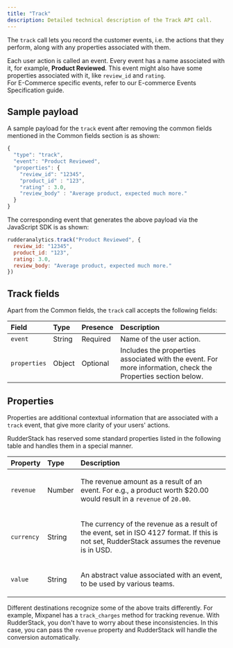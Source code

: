 ```yaml
---
title: "Track"
description: Detailed technical description of the Track API call.
---
```


The `track` call lets you record the customer events, i.e. the actions that they perform, along with any properties associated with them.

<div class="infoBlock">
Each user action is called an event. Every event has a name associated with it, for example, <strong>Product Reviewed</strong>. This event might also have some properties associated with it, like <code class="inline-code">review_id</code> and <code class="inline-code">rating</code>.
</div>

<div class="successBlock">
For E-Commerce specific events, refer to our <Link to="/event-spec/ecommerce-events-spec/">E-commerce Events Specification</Link> guide.
</div>

## Sample payload

A sample payload for the `track` event after removing the common fields mentioned in the <Link to="/event-spec/standard-events/common-fields/">Common fields</Link> section is as shown:

```javascript
{
  "type": "track",
  "event": "Product Reviewed",
  "properties": {
    "review_id": "12345",
    "product_id" : "123",
    "rating" : 3.0,
    "review_body" : "Average product, expected much more."
  }
}
```

The corresponding event that generates the above payload via the <Link to="/sources/event-streams/sdks/rudderstack-javascript-sdk/">JavaScript SDK</Link> is as shown:

```javascript
rudderanalytics.track("Product Reviewed", {
  review_id: "12345",
  product_id: "123",
  rating: 3.0,
  review_body: "Average product, expected much more."
})
```

## Track fields

Apart from the <Link to="/event-spec/standard-events/common-fields/">Common fields</Link>, the `track` call accepts the following fields:

| **Field**    | **Type** | **Presence** | **Description**                                                                                                  |
| :----------- | :------- | :----------- | :--------------------------------------------------------------------------------------------------------------- |
| `event`      | String   | Required     | Name of the user action.                                                                                         |
| `properties` | Object   | Optional     | Includes the properties associated with the event. For more information, check the <Link to="#properties">Properties</Link> section below. |

## Properties

Properties are additional contextual information that are associated with a `track` event, that give more clarity of your users' actions.

RudderStack has reserved some standard properties listed in the following table and handles them in a special manner.

<table>
  <thead>
    <tr>
      <th style="text-align:left">
        <b>Property</b>
      </th>
      <th style="text-align:left">
        <b>Type</b>
      </th>
      <th style="text-align:left">
        <b>Description</b>
      </th>
    </tr>
  </thead>
  <tbody>
    <tr>
      <td style="text-align:left">
        <code class="inline-code">revenue</code>
      </td>
      <td style="text-align:left">Number</td>
      <td style="text-align:left">
        <p>The revenue amount as a result of an event. For e.g., a product worth $20.00 would result in a <code class="inline-code">revenue</code> of <code class="inline-code">20.00</code>.</p>
      </td>
    </tr>
    <tr>
      <td style="text-align:left">
        <code class="inline-code">currency</code>
      </td>
      <td style="text-align:left">String</td>
      <td style="text-align:left">
        <p>The currency of the revenue as a result of the event, set in ISO 4127 format. If this is not set, RudderStack assumes the revenue is in USD.</p>
      </td>
    </tr>
    <tr>
      <td style="text-align:left">
        <code class="inline-code">value</code>
      </td>
      <td style="text-align:left">String</td>
      <td style="text-align:left">
        <p>An abstract value associated with an event, to be used by various teams.</p>
      </td>
    </tr>
  </tbody>
</table>

<div class="successBlock">
  Different destinations recognize some of the above traits differently. For example, Mixpanel has a <code class="inline-code">track_charges</code> method for tracking revenue. With RudderStack, you don't have to worry about these inconsistencies. In this case, you can pass the <code class="inline-code">revenue</code> property and RudderStack will handle the conversion automatically.
</div>


